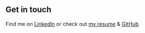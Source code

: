## Get in touch

Find me on [LinkedIn](https://www.linkedin.com/in/axiao35/) or check out [my resume](https://axiao35.github.io/Resume/resume.pdf) & [GitHub](https://github.com/axiao35)
